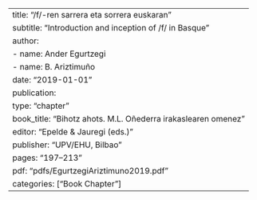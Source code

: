 ---
title: "/f/-ren sarrera eta sorrera euskaran"
subtitle: "Introduction and inception of /f/ in Basque"
author:
  - name: Ander Egurtzegi
  - name: B. Ariztimuño
date: "2019-01-01"
publication:
  type: "chapter"
  book_title: "Bihotz ahots. M.L. Oñederra irakaslearen omenez"
  editor: "Epelde & Jauregi (eds.)"
  publisher: "UPV/EHU, Bilbao"
  pages: "197–213"
pdf: "pdfs/EgurtzegiAriztimuno2019.pdf"
categories: ["Book Chapter"]
--- 